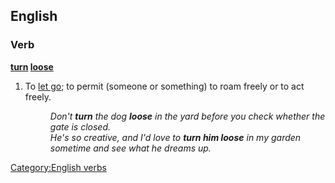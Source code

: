 ==English==

===Verb===
'''[[turn]] [[loose]]'''
#{{idiom}} To [[let go]]; to permit (someone or something) to roam freely or to act freely.
#:''Don't '''turn''' the dog '''loose''' in the yard before you check whether the gate is closed.''
#:''He's so creative, and I'd love to '''turn him loose''' in my garden sometime and see what he dreams up.''
[[Category:English verbs]]